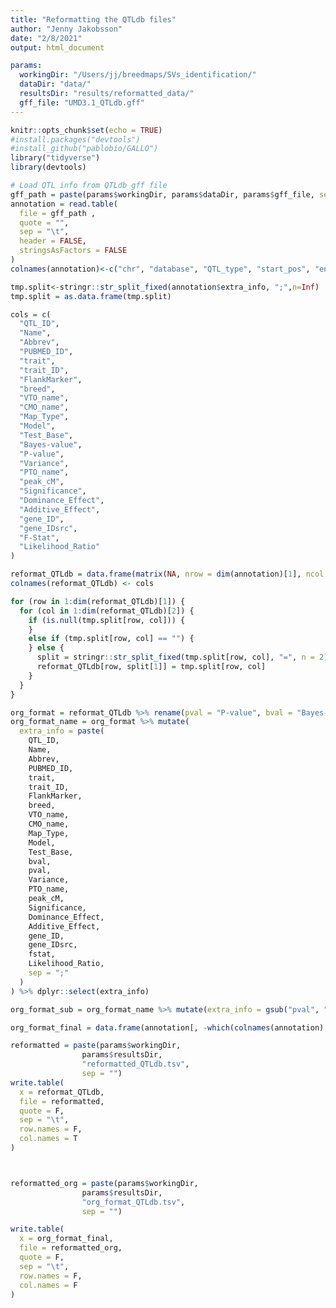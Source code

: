 ```yaml
---
title: "Reformatting the QTLdb files"
author: "Jenny Jakobsson"
date: "2/8/2021"
output: html_document

params: 
  workingDir: "/Users/jj/breedmaps/SVs_identification/"
  dataDir: "data/"
  resultsDir: "results/reformatted_data/"
  gff_file: "UMD3.1_QTLdb.gff"
---
```


```r
knitr::opts_chunk$set(echo = TRUE)
#install.packages("devtools")
#install_github("pablobio/GALLO")
library("tidyverse")
library(devtools)

```

```r
# Load QTL info from QTLdb gff file
gff_path = paste(params$workingDir, params$dataDir, params$gff_file, sep="")
annotation = read.table(
  file = gff_path ,
  quote = "",
  sep = "\t",
  header = FALSE,
  stringsAsFactors = FALSE
)
colnames(annotation)<-c("chr", "database", "QTL_type", "start_pos", "end_pos", ".1", ".2", ".3","extra_info")
```


```r
tmp.split<-stringr::str_split_fixed(annotation$extra_info, ";",n=Inf)
tmp.split = as.data.frame(tmp.split)

cols = c(
  "QTL_ID",
  "Name",
  "Abbrev",
  "PUBMED_ID",
  "trait",
  "trait_ID",
  "FlankMarker",
  "breed",
  "VTO_name",
  "CMO_name",
  "Map_Type",
  "Model",
  "Test_Base",
  "Bayes-value",
  "P-value",
  "Variance",
  "PTO_name",
  "peak_cM",
  "Significance",
  "Dominance_Effect",
  "Additive_Effect",
  "gene_ID",
  "gene_IDsrc",
  "F-Stat",
  "Likelihood_Ratio"
)

reformat_QTLdb = data.frame(matrix(NA, nrow = dim(annotation)[1], ncol = length(cols)))
colnames(reformat_QTLdb) <- cols

for (row in 1:dim(reformat_QTLdb)[1]) {
  for (col in 1:dim(reformat_QTLdb)[2]) {
    if (is.null(tmp.split[row, col])) {
    }
    else if (tmp.split[row, col] == "") {
    } else {
      split = stringr::str_split_fixed(tmp.split[row, col], "=", n = 2)
      reformat_QTLdb[row, split[1]] = tmp.split[row, col]
    }
  }
}

```

```r
org_format = reformat_QTLdb %>% rename(pval = "P-value", bval = "Bayes-value", fstat = "F-Stat")
org_format_name = org_format %>% mutate(
  extra_info = paste(
    QTL_ID,
    Name,
    Abbrev,
    PUBMED_ID,
    trait,
    trait_ID,
    FlankMarker,
    breed,
    VTO_name,
    CMO_name,
    Map_Type,
    Model,
    Test_Base,
    bval,
    pval,
    Variance,
    PTO_name,
    peak_cM,
    Significance,
    Dominance_Effect,
    Additive_Effect,
    gene_ID,
    gene_IDsrc,
    fstat,
    Likelihood_Ratio,
    sep = ";"
  )
) %>% dplyr::select(extra_info)

org_format_sub = org_format_name %>% mutate(extra_info = gsub("pval", "P-value", extra_info)) %>% mutate(extra_info = gsub("bval", "Bayes-value", extra_info)) %>% mutate(extra_info = gsub("fstat", "F-Stat", extra_info))

org_format_final = data.frame(annotation[, -which(colnames(annotation) %in% "extra_info")], org_format_sub)

```

```r
reformatted = paste(params$workingDir,
                params$resultsDir,
                "reformatted_QTLdb.tsv",
                sep = "")
write.table(
  x = reformat_QTLdb,
  file = reformatted,
  quote = F,
  sep = "\t",
  row.names = F,
  col.names = T
)



reformatted_org = paste(params$workingDir,
                params$resultsDir,
                "org_format_QTLdb.tsv",
                sep = "")

write.table(
  x = org_format_final,
  file = reformatted_org,
  quote = F,
  sep = "\t",
  row.names = F,
  col.names = F
)

```



